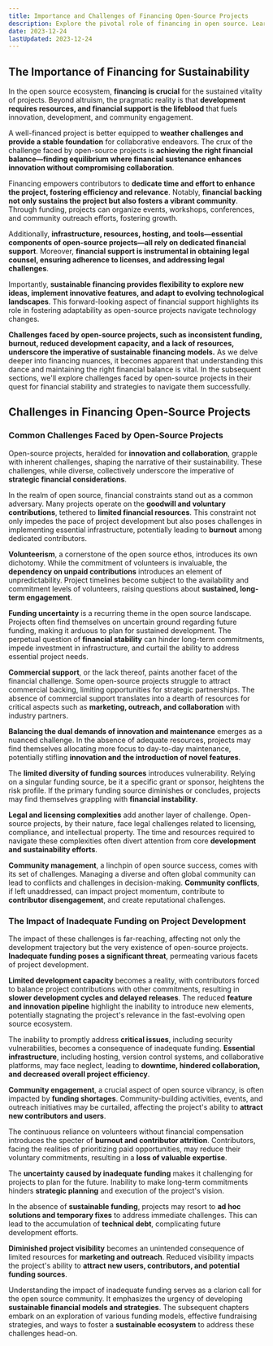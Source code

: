 ```yaml
---
title: Importance and Challenges of Financing Open-Source Projects
description: Explore the pivotal role of financing in open source. Learn how sustainable funding fosters innovation, community growth, and project longevity.
date: 2023-12-24
lastUpdated: 2023-12-24
---
```


## The Importance of Financing for Sustainability

In the open source ecosystem, **financing is crucial** for the sustained vitality of projects. Beyond altruism, the pragmatic reality is that **development requires resources, and financial support is the lifeblood** that fuels innovation, development, and community engagement.

A well-financed project is better equipped to **weather challenges and provide a stable foundation** for collaborative endeavors. The crux of the challenge faced by open-source projects is **achieving the right financial balance—finding equilibrium where financial sustenance enhances innovation without compromising collaboration**.

Financing empowers contributors to **dedicate time and effort to enhance the project, fostering efficiency and relevance**. Notably, **financial backing not only sustains the project but also fosters a vibrant community**. Through funding, projects can organize events, workshops, conferences, and community outreach efforts, fostering growth.

Additionally, **infrastructure, resources, hosting, and tools—essential components of open-source projects—all rely on dedicated financial support**. Moreover, **financial support is instrumental in obtaining legal counsel, ensuring adherence to licenses, and addressing legal challenges**.

Importantly, **sustainable financing provides flexibility to explore new ideas, implement innovative features, and adapt to evolving technological landscapes**. This forward-looking aspect of financial support highlights its role in fostering adaptability as open-source projects navigate technology changes.

**Challenges faced by open-source projects, such as inconsistent funding, burnout, reduced development capacity, and a lack of resources, underscore the imperative of sustainable financing models.** As we delve deeper into financing nuances, it becomes apparent that understanding this dance and maintaining the right financial balance is vital. In the subsequent sections, we'll explore challenges faced by open-source projects in their quest for financial stability and strategies to navigate them successfully.

## Challenges in Financing Open-Source Projects

### Common Challenges Faced by Open-Source Projects

Open-source projects, heralded for **innovation and collaboration**, grapple with inherent challenges, shaping the narrative of their sustainability. These challenges, while diverse, collectively underscore the imperative of **strategic financial considerations**.

In the realm of open source, financial constraints stand out as a common adversary. Many projects operate on the **goodwill and voluntary contributions**, tethered to **limited financial resources**. This constraint not only impedes the pace of project development but also poses challenges in implementing essential infrastructure, potentially leading to **burnout** among dedicated contributors.

**Volunteerism**, a cornerstone of the open source ethos, introduces its own dichotomy. While the commitment of volunteers is invaluable, the **dependency on unpaid contributions** introduces an element of unpredictability. Project timelines become subject to the availability and commitment levels of volunteers, raising questions about **sustained, long-term engagement**.

**Funding uncertainty** is a recurring theme in the open source landscape. Projects often find themselves on uncertain ground regarding future funding, making it arduous to plan for sustained development. The perpetual question of **financial stability** can hinder long-term commitments, impede investment in infrastructure, and curtail the ability to address essential project needs.

**Commercial support**, or the lack thereof, paints another facet of the financial challenge. Some open-source projects struggle to attract commercial backing, limiting opportunities for strategic partnerships. The absence of commercial support translates into a dearth of resources for critical aspects such as **marketing, outreach, and collaboration** with industry partners.

**Balancing the dual demands of innovation and maintenance** emerges as a nuanced challenge. In the absence of adequate resources, projects may find themselves allocating more focus to day-to-day maintenance, potentially stifling **innovation and the introduction of novel features**.

The **limited diversity of funding sources** introduces vulnerability. Relying on a singular funding source, be it a specific grant or sponsor, heightens the risk profile. If the primary funding source diminishes or concludes, projects may find themselves grappling with **financial instability**.

**Legal and licensing complexities** add another layer of challenge. Open-source projects, by their nature, face legal challenges related to licensing, compliance, and intellectual property. The time and resources required to navigate these complexities often divert attention from core **development and sustainability efforts**.

**Community management**, a linchpin of open source success, comes with its set of challenges. Managing a diverse and often global community can lead to conflicts and challenges in decision-making. **Community conflicts**, if left unaddressed, can impact project momentum, contribute to **contributor disengagement**, and create reputational challenges.

### The Impact of Inadequate Funding on Project Development

The impact of these challenges is far-reaching, affecting not only the development trajectory but the very existence of open-source projects. **Inadequate funding poses a significant threat**, permeating various facets of project development.

**Limited development capacity** becomes a reality, with contributors forced to balance project contributions with other commitments, resulting in **slower development cycles and delayed releases**. The reduced **feature and innovation pipeline** highlight the inability to introduce new elements, potentially stagnating the project's relevance in the fast-evolving open source ecosystem.

The inability to promptly address **critical issues**, including security vulnerabilities, becomes a consequence of inadequate funding. **Essential infrastructure**, including hosting, version control systems, and collaborative platforms, may face neglect, leading to **downtime, hindered collaboration, and decreased overall project efficiency**.

**Community engagement**, a crucial aspect of open source vibrancy, is often impacted by **funding shortages**. Community-building activities, events, and outreach initiatives may be curtailed, affecting the project's ability to **attract new contributors and users**.

The continuous reliance on volunteers without financial compensation introduces the specter of **burnout and contributor attrition**. Contributors, facing the realities of prioritizing paid opportunities, may reduce their voluntary commitments, resulting in a **loss of valuable expertise**.

The **uncertainty caused by inadequate funding** makes it challenging for projects to plan for the future. Inability to make long-term commitments hinders **strategic planning** and execution of the project's vision.

In the absence of **sustainable funding**, projects may resort to **ad hoc solutions and temporary fixes** to address immediate challenges. This can lead to the accumulation of **technical debt**, complicating future development efforts.

**Diminished project visibility** becomes an unintended consequence of limited resources for **marketing and outreach**. Reduced visibility impacts the project's ability to **attract new users, contributors, and potential funding sources**.

Understanding the impact of inadequate funding serves as a clarion call for the open source community. It emphasizes the urgency of developing **sustainable financial models and strategies**. The subsequent chapters embark on an exploration of various funding models, effective fundraising strategies, and ways to foster a **sustainable ecosystem** to address these challenges head-on.
